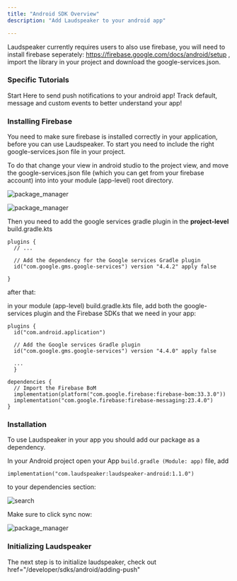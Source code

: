 ```yaml
---
title: "Android SDK Overview"
description: "Add Laudspeaker to your android app"

---
```


<Info> Laudspeaker currently requires users to also use firebase, you will need to install firebase seperately: https://firebase.google.com/docs/android/setup , import the library in your project and download the google-services.json.  </Info>

### Specific Tutorials 

<CardGroup>
<Card title="Adding Push Notifications" icon="readme" href="/developer/sdks/android/adding-push">
  Start Here to send push notifications to your android app!
</Card>

<Card title="Tracking Events" icon="readme" href="/developer/sdks/android/tracking-events">
  Track default, message and custom events to better understand your app!
</Card>
</CardGroup>

### Installing Firebase

You need to make sure firebase is installed correctly in your application, before you can use Laudspeaker. To start you need to include the right google-services.json file in your project.

To do that change your view in android studio to the project view, and move the google-services.json file (which you can get from your firebase account) into into your module (app-level) root directory. 

![package_manager](/images/developer/sdks/project_view.png)

![package_manager](/images/developer/sdks/firebase_instructions.png)

Then you need to add the google services gradle plugin in the **project-level** build.gradle.kts

```
plugins {
  // ...

  // Add the dependency for the Google services Gradle plugin
  id("com.google.gms.google-services") version "4.4.2" apply false

}
```

after that:

in your module (app-level) build.gradle.kts file, add both the google-services plugin and the Firebase SDKs that we need in your app:

```
plugins {
  id("com.android.application")

  // Add the Google services Gradle plugin
  id("com.google.gms.google-services") version "4.4.0" apply false

  ...
  }

dependencies {
  // Import the Firebase BoM
  implementation(platform("com.google.firebase:firebase-bom:33.3.0"))
  implementation("com.google.firebase:firebase-messaging:23.4.0")
}

```

### Installation

To use Laudspeaker in your app you should add our package as a dependency. 

In your Android project open your App `build.gradle (Module: app)` file, add 

```
implementation("com.laudspeaker:laudspeaker-android:1.1.0")
```

to your dependencies section:

![search](/images/developer/sdks/gradle_dep.png)

Make sure to click sync now:

![package_manager](/images/developer/sdks/sync.png)

### Initializing Laudspeaker

The next step is to initialize laudspeaker, check out href="/developer/sdks/android/adding-push"